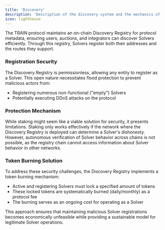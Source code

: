 ```yaml
---
title: 'Discovery'
description: 'Description of the discovery system and the mechanics of the token'
icon: lighthouse
---
```


The TRAIN protocol maintains an on-chain Discovery Registry for protocol metadata, ensuring users, auctions, and integrators can discover Solvers efficiently. Through this registry, Solvers register both their addresses and the routes they support.

### Registration Security

The Discovery Registry is permissionless, allowing any entity to register as a Solver. This open nature necessitates flood protection to prevent malicious actors from:
- Registering numerous non-functional ("empty") Solvers
- Potentially executing DDoS attacks on the protocol

### Protection Mechanism

While staking might seem like a viable solution for security, it presents limitations. Staking only works effectively if the network where the Discovery Registry is deployed can determine a Solver's dishonesty. However, autonomous verification of Solver behavior across chains is not possible, as the registry chain cannot access information about Solver behavior in other networks.

### Token Burning Solution

To address these security challenges, the Discovery Registry implements a token burning mechanism:
- Active and registering Solvers must lock a specified amount of tokens
- These locked tokens are systematically burned (daily/monthly) as a protocol fee
- The burning serves as an ongoing cost for operating as a Solver

This approach ensures that maintaining malicious Solver registrations becomes economically unfeasible while providing a sustainable model for legitimate Solver operations.